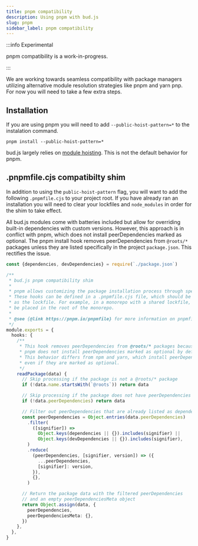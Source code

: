 ```yaml
---
title: pnpm compatibility
description: Using pnpm with bud.js
slug: pnpm
sidebar_label: pnpm compatibility
---
```


:::info Experimental

pnpm compatibility is a work-in-progress.

:::

We are working towards seamless compatibility with package managers utilizing alternative module resolution strategies like pnpm and yarn pnp. For now you will need to take a few extra steps.

## Installation

If you are using pnpm you will need to add `--public-hoist-pattern=*` to the instalation command.

```
pnpm install --public-hoist-pattern=*
```

bud.js largely relies on [module hoisting](https://maier.tech/posts/a-guide-to-understanding-how-yarn-hoists-dependencies-and-handles-conflicting-packages). This is not the default behavior for pnpm.

## .pnpmfile.cjs compatibilty shim

In addition to using the `public-hoist-pattern` flag, you will want to add the following `.pnpmfile.cjs` to your project root. If you have already ran an installation you will need to clear your
lockfiles and `node_modules` in order for the shim to take effect.

All bud.js modules come with batteries included but allow for overriding built-in dependencies with custom versions. However, this approach is in conflict with pnpm, which does not install peerDependencies marked as optional.
The pnpm install hook removes peerDependencies from `@roots/*` packages unless they are listed specifically in the project `package.json`. This rectifies the issue.

```typescript title=.pnpmfile.cjs
const {dependencies, devDependencies} = require(`./package.json`)

/**
 * bud.js pnpm compatibility shim
 *
 * pnpm allows customizing the package installation process through special functions called hooks.
 * These hooks can be defined in a .pnpmfile.cjs file, which should be located in the same directory
 * as the lockfile. For example, in a monorepo with a shared lockfile, the .pnpmfile.cjs file should
 * be placed in the root of the monorepo.
 *
 * @see {@link https://pnpm.io/pnpmfile} for more information on pnpmfile
 */
module.exports = {
  hooks: {
    /**
     * This hook removes peerDependencies from @roots/* packages because
     * pnpm does not install peerDependencies marked as optional by default.
     * This behavior differs from npm and yarn, which install peerDependencies
     * even if they are marked as optional.
     */
    readPackage(data) {
      // Skip processing if the package is not a @roots/* package
      if (!data.name.startsWith(`@roots`)) return data

      // Skip processing if the package does not have peerDependencies
      if (!data.peerDependencies) return data

      // Filter out peerDependencies that are already listed as dependencies or devDependencies
      const peerDependencies = Object.entries(data.peerDependencies)
        .filter(
          ([signifier]) =>
            Object.keys(dependencies || {}).includes(signifier) ||
            Object.keys(devDependencies || {}).includes(signifier),
        )
        .reduce(
          (peerDependencies, [signifier, version]) => ({
            ...peerDependencies,
            [signifier]: version,
          }),
          {},
        )

      // Return the package data with the filtered peerDependencies
      // and an empty peerDependenciesMeta object
      return Object.assign(data, {
        peerDependencies,
        peerDependenciesMeta: {},
      })
    },
  },
}
```
